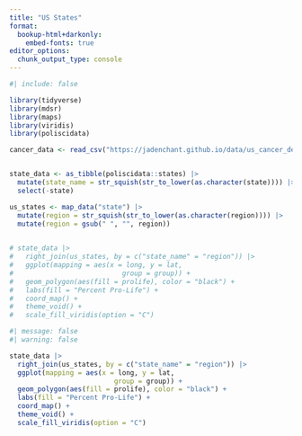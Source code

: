 ```yaml
---
title: "US States"
format: 
  bookup-html+darkonly:
    embed-fonts: true
editor_options: 
  chunk_output_type: console
---
```


```r
#| include: false

library(tidyverse)
library(mdsr)
library(maps)
library(viridis)
library(poliscidata)

cancer_data <- read_csv("https://jadenchant.github.io/data/us_cancer_death.csv")


state_data <- as_tibble(poliscidata::states) |>
  mutate(state_name = str_squish(str_to_lower(as.character(state)))) |>
  select(-state)

us_states <- map_data("state") |>
  mutate(region = str_squish(str_to_lower(as.character(region)))) |>
  mutate(region = gsub(" ", "", region))

 
# state_data |>
#   right_join(us_states, by = c("state_name" = "region")) |>
#   ggplot(mapping = aes(x = long, y = lat,
#                           group = group)) + 
#   geom_polygon(aes(fill = prolife), color = "black") + 
#   labs(fill = "Percent Pro-Life") +
#   coord_map() +
#   theme_void() +
#   scale_fill_viridis(option = "C")
```


```r
#| message: false
#| warning: false

state_data |>
  right_join(us_states, by = c("state_name" = "region")) |>
  ggplot(mapping = aes(x = long, y = lat,
                          group = group)) + 
  geom_polygon(aes(fill = prolife), color = "black") + 
  labs(fill = "Percent Pro-Life") +
  coord_map() +
  theme_void() +
  scale_fill_viridis(option = "C")
```
